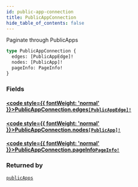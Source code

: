 ```yaml
---
id: public-app-connection
title: PublicAppConnection
hide_table_of_contents: false
---
```








Paginate through PublicApps

```graphql
type PublicAppConnection {
  edges: [PublicAppEdge]!
  nodes: [PublicApp]!
  pageInfo: PageInfo!
}
```


### Fields

#### [<code style={{ fontWeight: 'normal' }}>PublicAppConnection.<b>edges</b></code>](#)<Bullet />[`[PublicAppEdge]!`](/adminidentity/api/graphql-admin/reference/objects/public-app-edge) <Badge class="secondary" text="non-null"/> <Badge class="secondary" text="object"/>
> 
> 

#### [<code style={{ fontWeight: 'normal' }}>PublicAppConnection.<b>nodes</b></code>](#)<Bullet />[`[PublicApp]!`](/adminidentity/api/graphql-admin/reference/objects/public-app) <Badge class="secondary" text="non-null"/> <Badge class="secondary" text="object"/>
> 
> 

#### [<code style={{ fontWeight: 'normal' }}>PublicAppConnection.<b>pageInfo</b></code>](#)<Bullet />[`PageInfo!`](/adminidentity/api/graphql-admin/reference/objects/page-info) <Badge class="secondary" text="non-null"/> <Badge class="secondary" text="object"/>
> 
> 



### Returned by

[`publicApps`](/adminidentity/api/graphql-admin/reference/queries/public-apps)  <Badge class="secondary" text="query"/>



